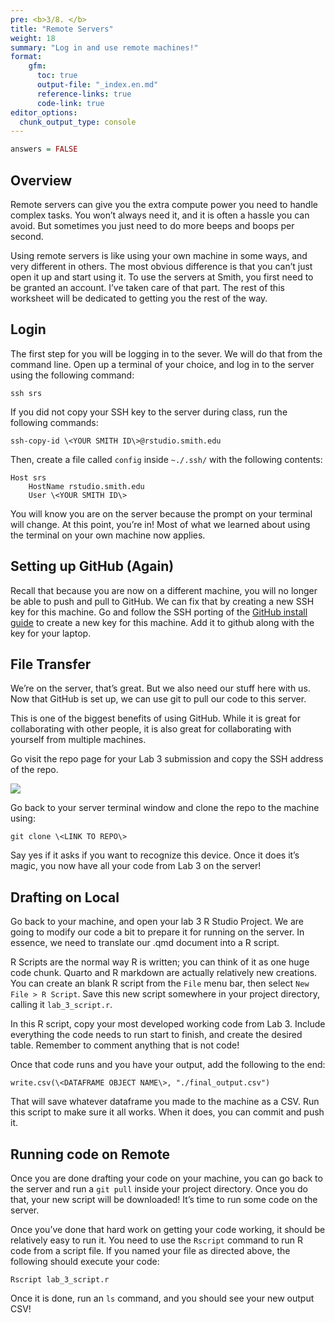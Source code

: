 ```yaml
---
pre: <b>3/8. </b>
title: "Remote Servers"
weight: 18
summary: "Log in and use remote machines!"
format:
    gfm:
      toc: true
      output-file: "_index.en.md"
      reference-links: true
      code-link: true
editor_options: 
  chunk_output_type: console
---
```


```r
answers = FALSE
```

## Overview

Remote servers can give you the extra compute power you need to handle complex tasks. You won't always need it, and it is often a hassle you can avoid. But sometimes you just need to do more beeps and boops per second.

Using remote servers is like using your own machine in some ways, and very different in others. The most obvious difference is that you can't just open it up and start using it. To use the servers at Smith, you first need to be granted an account. I've taken care of that part. The rest of this worksheet will be dedicated to getting you the rest of the way.

## Login

The first step for you will be logging in to the sever. We will do that from the command line. Open up a terminal of your choice, and log in to the server using the following command:

```
ssh srs
```

::: {.callout-tip}
If you did not copy your SSH key to the server during class, run the following commands:

```
ssh-copy-id \<YOUR SMITH ID\>@rstudio.smith.edu
```

Then, create a file called `config` inside `~./.ssh/` with the following contents:

```
Host srs
    HostName rstudio.smith.edu
    User \<YOUR SMITH ID\>
```

:::

You will know you are on the server because the prompt on your terminal will change. At this point, you're in! Most of what we learned about using the terminal on your own machine now applies.

## Setting up GitHub (Again)

Recall that because you are now on a different machine, you will no longer be able to push and pull to GitHub. We can fix that by creating a new SSH key for this machine. Go and follow the SSH porting of the [GitHub install guide](https://adv-r-programming.github.io/Adv-R-Reader/install_guide/github/#creating-ssh-keys-and-adding-to-github) to create a new key for this machine. Add it to github along with the key for your laptop.

## File Transfer

We're on the server, that's great. But we also need our stuff here with us. Now that GitHub is set up, we can use git to pull our code to this server.

This is one of the biggest benefits of using GitHub. While it is great for collaborating with other people, it is also great for collaborating with yourself from multiple machines.

Go visit the repo page for your Lab 3 submission and copy the SSH address of the repo.

![](img/github_repo.png)

Go back to your server terminal window and clone the repo to the machine using:

```
git clone \<LINK TO REPO\>
```

Say yes if it asks if you want to recognize this device. Once it does it's magic, you now have all your code from Lab 3 on the server!

## Drafting on Local

Go back to your machine, and open your lab 3 R Studio Project. We are going to modify our code a bit to prepare it for running on the server. In essence, we need to translate our .qmd document into a R script.

R Scripts are the normal way R is written; you can think of it as one huge code chunk. Quarto and R markdown are actually relatively new creations. You can create an blank R script from the `File` menu bar, then select `New File > R Script`. Save this new script somewhere in your project directory, calling it `lab_3_script.r`.

In this R script, copy your most developed working code from Lab 3. Include everything the code needs to run start to finish, and create the desired table. Remember to comment anything that is not code!

Once that code runs and you have your output, add the following to the end:

```
write.csv(\<DATAFRAME OBJECT NAME\>, "./final_output.csv")
```

That will save whatever dataframe you made to the machine as a CSV. Run this script to make sure it all works. When it does, you can commit and push it.

## Running code on Remote

Once you are done drafting your code on your machine, you can go back to the server and run a `git pull` inside your project directory. Once you do that, your new script will be downloaded! It's time to run some code on the server.

Once you've done that hard work on getting your code working, it should be relatively easy to run it. You need to use the `Rscript` command to run R code from a script file. If you named your file as directed above, the following should execute your code:

```
Rscript lab_3_script.r
```

Once it is done, run an `ls` command, and you should see your new output CSV!


















